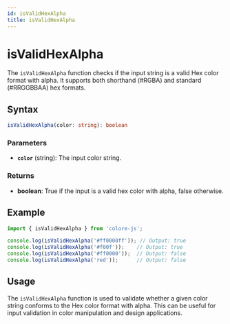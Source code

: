 ```yaml
---
id: isValidHexAlpha
title: isValidHexAlpha
---
```


# isValidHexAlpha

The `isValidHexAlpha` function checks if the input string is a valid Hex color format with alpha. It supports both shorthand (#RGBA) and standard (#RRGGBBAA) hex formats.

## Syntax

```typescript
isValidHexAlpha(color: string): boolean
```

### Parameters

- **`color`** (string): The input color string.

### Returns

- **boolean**: True if the input is a valid hex color with alpha, false otherwise.

## Example

```typescript
import { isValidHexAlpha } from 'colore-js';

console.log(isValidHexAlpha('#ff0000ff')); // Output: true
console.log(isValidHexAlpha('#f00f'));    // Output: true
console.log(isValidHexAlpha('#ff0000'));  // Output: false
console.log(isValidHexAlpha('red'));      // Output: false
```

## Usage

The `isValidHexAlpha` function is used to validate whether a given color string conforms to the Hex color format with alpha. This can be useful for input validation in color manipulation and design applications.
